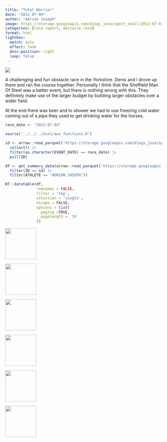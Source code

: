 ```yaml
---
title: "Total Warrior"
date: "2012-07-04"
author: "Adrian Joseph"
image: https://storage.googleapis.com/blogs_josa/sport_small/2012-07-04_TOTAL_WARRIOR/img/00.png
categories: [race report, obstacle race]
format: html
lightbox:
  match: auto
  effect: fade
  desc-position: right
  loop: false
---
```


![](https://storage.googleapis.com/blogs_josa/sport_small/2012-07-04_TOTAL_WARRIOR/img/IMG_2088.png)

A challenging and fun obstacle race in the Yorkshire. Denis and I drove up there and ran the course together. Personally I think that the Sheffield Man Of Steel was a better event, but there is nothing wrong with this. They definitely make use of the larger budget by building larger obstacles over a wider field.

At the end there was beer and to shower we had to use freezing cold water coming out of a pipe they used to get drinking water for the horses.

```r
race_date <- "2012-07-04"

source('../../../inst/aux_functions.R')

id <- arrow::read_parquet('https://storage.googleapis.com/blogs_josa/sport/parquets/main_dataset.parquet') |>
  collect() |>
  filter(as.character(EVENT_DATE) == race_date) |>
  pull(ID)

df <- get_summary_data(arrow::read_parquet('https://storage.googleapis.com/blogs_josa/sport/parquets/all_results.parquet') |>
  filter(ID == id) |>
  filter(ATHLETE == "ADRIAN JOSEPH"))

DT::datatable(df,
              rownames = FALSE,
              filter = 'top',
              selection = 'single',
              escape = FALSE,
              options = list(
                paging =TRUE,
                pageLength =  10
              ))
```

::: {layout-ncol=4}
![](https://storage.googleapis.com/blogs_josa/sport_small/2012-07-04_TOTAL_WARRIOR/img/00.png){ width="100" group="hi" }

![](https://storage.googleapis.com/blogs_josa/sport_small/2012-07-04_TOTAL_WARRIOR/img/01.jpg){ width="100" group="hi" }

![](https://storage.googleapis.com/blogs_josa/sport_small/2012-07-04_TOTAL_WARRIOR/img/02.jpg){ width="100" group="hi" }

![](https://storage.googleapis.com/blogs_josa/sport_small/2012-07-04_TOTAL_WARRIOR/img/03.jpg){ width="100" group="hi" }

![](https://storage.googleapis.com/blogs_josa/sport_small/2012-07-04_TOTAL_WARRIOR/img/04.jpg){ width="100" group="hi" }

![](https://storage.googleapis.com/blogs_josa/sport_small/2012-07-04_TOTAL_WARRIOR/img/IMG_2088.png){ width="100" group="hi" }
:::
